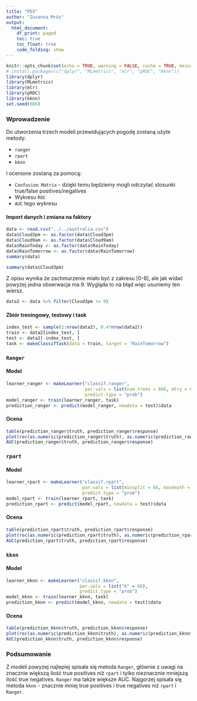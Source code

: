 ---
title: "PD3"
author: "Zuzanna Mróz"
output:
  html_document:
    df_print: paged
    toc: true
    toc_float: true
    code_folding: show
---

```{r setup, include=FALSE}
knitr::opts_chunk$set(echo = TRUE, warning = FALSE, cache = TRUE, message = FALSE)
# install.packages(c("dplyr", "MLmetrics", "mlr", "pROC", "kknn"))
library(dplyr)
library(MLmetrics)
library(mlr)
library(pROC)
library(kknn)
set.seed(666)
```

### Wprowadzenie
Do utworzenia trzech modeli przewidujących pogodę zostaną użyte metody:

* `ranger`
* `rpart`
* `kknn`

I ocenione zostaną za pomocą:

* `Confusion Matrix` - dzięki temu będziemy mogli odczytać stosunki true/false positives/negatives
* Wykresu `ROC`
* `AUC` tego wykresu

#### Import danych i zmiana na faktory
```{r}
data <- read.csv("../../australia.csv")
data$Cloud3pm <- as.factor(data$Cloud3pm)
data$Cloud9am <- as.factor(data$Cloud9am)
data$RainToday <- as.factor(data$RainToday)
data$RainTomorrow <- as.factor(data$RainTomorrow)
summary(data)
```


```{r}
summary(data$Cloud3pm)
```

Z opisu wynika że zachmurzenie miało być z zakresu [0-8], ale jak widać powyżej jedna obserwacja ma 9. Wygląda to na błąd więc usuniemy ten wiersz.

```{r}
data2 <- data %>% filter(Cloud3pm != 9)
```

#### Zbiór treningowy, testowy i task
```{r}
index_test <- sample(1:nrow(data2), 0.4*nrow(data2))
train <- data2[index_test, ]
test <- data2[-index_test, ]
task <- makeClassifTask(data = train, target = "RainTomorrow")
```


### `Ranger`

#### Model
```{r}
learner_ranger <- makeLearner("classif.ranger", 
                              par.vals = list(num.trees = 666, mtry = 6), 
                              predict.type = "prob")
model_ranger <- train(learner_ranger, task)
prediction_ranger <- predict(model_ranger, newdata = test)$data
```

#### Ocena
```{r}
table(prediction_ranger$truth, prediction_ranger$response)
plot(roc(as.numeric(prediction_ranger$truth), as.numeric(prediction_ranger$response)))
AUC(prediction_ranger$truth, prediction_ranger$response)
```

### `rpart`
#### Model
```{r}
learner_rpart <- makeLearner("classif.rpart", 
                             par.vals = list(minsplit = 66, maxdepth = 6), 
                             predict.type = "prob")
model_rpart <- train(learner_rpart, task)
prediction_rpart <- predict(model_rpart, newdata = test)$data
```

#### Ocena
```{r}
table(prediction_rpart$truth, prediction_rpart$response)
plot(roc(as.numeric(prediction_rpart$truth), as.numeric(prediction_rpart$response)))
AUC(prediction_rpart$truth, prediction_rpart$response)
```


### `kknn`
#### Model
```{r}
learner_kknn <- makeLearner("classif.kknn", 
                            par.vals = list("k" = 66), 
                            predict.type = "prob")
model_kknn <- train(learner_kknn, task)
prediction_kknn <- predict(model_kknn, newdata = test)$data
```

#### Ocena
```{r}
table(prediction_kknn$truth, prediction_kknn$response)
plot(roc(as.numeric(prediction_kknn$truth), as.numeric(prediction_kknn$response)))
AUC(prediction_kknn$truth, prediction_kknn$response)
```

### Podsumowanie

Z modeli powyżej najlepiej spisała się metoda `Ranger`, głównie z uwagi na znacznie większą ilość true positives niż `rpart` i tylko nieznacznie mniejszą ilość true negatives. `Ranger` ma także większe AUC. Najgorzej spisała się metoda `kknn` - znacznie mniej true positives i true negatives niż `rpart` i `Ranger`.

